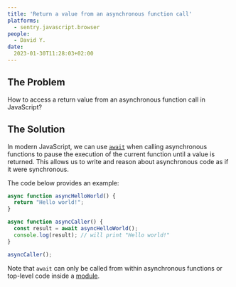 ```yaml
---
title: 'Return a value from an asynchronous function call'
platforms: 
  - sentry.javascript.browser
people: 
  - David Y.
date:
  2023-01-30T11:28:03+02:00
---
```


## The Problem

How to access a return value from an asynchronous function call in JavaScript?

## The Solution

In modern JavaScript, we can use [`await`](https://developer.mozilla.org/en-US/docs/Web/JavaScript/Reference/Operators/await) when calling asynchronous functions to pause the execution of the current function until a value is returned. This allows us to write and reason about asynchronous code as if it were synchronous.

The code below provides an example:

```javascript
async function asyncHelloWorld() {
  return "Hello world!";
}

async function asyncCaller() {
  const result = await asyncHelloWorld();
  console.log(result); // will print "Hello world!"
}

asyncCaller();
```

Note that `await` can only be called from within asynchronous functions or top-level code inside a [module](https://developer.mozilla.org/en-US/docs/Web/JavaScript/Guide/Modules).
